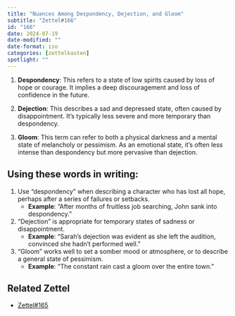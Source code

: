 ```yaml
---
title: "Nuances Among Despondency, Dejection, and Gloom"
subtitle: "Zettel#166"
id: "166"
date: 2024-07-19
date-modified: ""
date-format: iso
categories: [zettelkasten]
spotlight: ""
---
```

1. **Despondency**: This refers to a state of low spirits caused by loss of hope or courage. It implies a deep discouragement and loss of confidence in the future.

2. **Dejection**: This describes a sad and depressed state, often caused by disappointment. It's typically less severe and more temporary than despondency.

3. **Gloom**: This term can refer to both a physical darkness and a mental state of melancholy or pessimism. As an emotional state, it's often less intense than despondency but more pervasive than dejection.

## Using these words in writing:

1. Use "despondency" when describing a character who has lost all hope, perhaps after a series of failures or setbacks.
    * **Example**: "After months of fruitless job searching, John sank into despondency."

2. "Dejection" is appropriate for temporary states of sadness or disappointment.
    * **Example**: "Sarah's dejection was evident as she left the audition, convinced she hadn't performed well."

3. "Gloom" works well to set a somber mood or atmosphere, or to describe a general state of pessimism.
    * **Example**: "The constant rain cast a gloom over the entire town."

## Related Zettel

* [Zettel#165](/zettel/165/)

